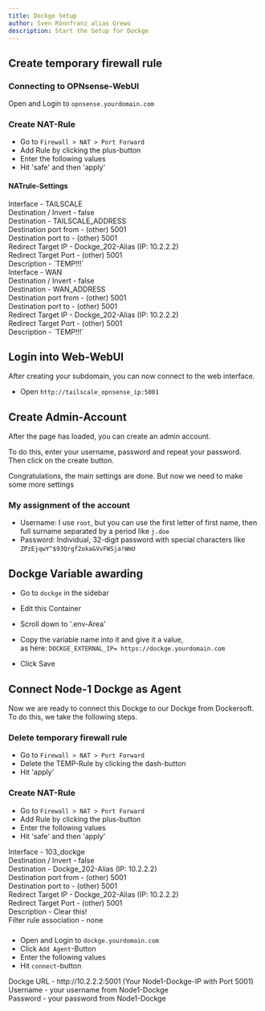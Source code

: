 ```yaml
---
title: Dockge Setup
author: Sven Rönnfranz alias Grewo
description: Start the Setup for Dockge
---
```



## Create temporary firewall rule
### Connecting to OPNsense-WebUI
Open and Login to `opnsense.yourdomain.com`

### Create NAT-Rule
* Go to `Firewall > NAT > Port Forward`
* Add Rule by clicking the plus-button
* Enter the following values
* Hit 'safe' and then 'apply'

#### NATrule-Settings
<Tabs>
    <TabItem label="tailscale port">
        Interface               -   TAILSCALE<br/>
        Destination / Invert    -   false<br/>
        Destination             -   TAILSCALE_ADDRESS<br/>
        Destination port from   -   (other) 5001<br/>
        Destination port to     -   (other) 5001<br/>
        Redirect Target IP      -   Dockge_202-Alias (IP: 10.2.2.2)<br/>
        Redirect Target Port    -   (other) 5001<br/>
        Description             -   `TEMP!!!`<br/>
    </TabItem>
    <TabItem label="public port">
        Interface               -   WAN<br/>
        Destination / Invert    -   false<br/>
        Destination             -   WAN_ADDRESS<br/>
        Destination port from   -   (other) 5001<br/>
        Destination port to     -   (other) 5001<br/>
        Redirect Target IP      -   Dockge_202-Alias (IP: 10.2.2.2)<br/>
        Redirect Target Port    -   (other) 5001<br/>
        Description             -   `TEMP!!!`<br/>
    </TabItem>
</Tabs>

## Login into Web-WebUI
After creating your subdomain, you can now connect to the web interface.
* Open `http://tailscale_opnsense_ip:5001`

## Create Admin-Account
After the page has loaded, you can create an admin account.<br/>

To do this, enter your username, password and repeat your password.<br/>
Then click on the create button.

Congratulations, the main settings are done.
But now we need to make some more settings


### My assignment of the account
* Username: I use `root`, but you can use the first letter of first name, then full surname separated by a period like `j.doe`
* Password: Individual, 32-digit password with special characters like `ZPzEjqwY^$93Qrgf2oka&VvFWSja!WmU`

## Dockge Variable awarding
* Go to `dockge` in the sidebar
* Edit this Container
* Scroll down to '.env-Area'
* Copy the variable name into it and give it a value,<br/>
as here: `DOCKGE_EXTERNAL_IP= https://dockge.yourdomain.com`

* Click Save

## Connect Node-1 Dockge as Agent
Now we are ready to connect this Dockge to our Dockge from Dockersoft. To do this, we take the following steps.

### Delete temporary firewall rule
* Go to `Firewall > NAT > Port Forward`
* Delete the TEMP-Rule by clicking the dash-button
* Hit 'apply'

### Create NAT-Rule
* Go to `Firewall > NAT > Port Forward`
* Add Rule by clicking the plus-button
* Enter the following values
* Hit 'safe' and then 'apply'

<Tabs>
    <TabItem label="Edit Redirect entry">
        Interface               -   103_dockge<br/>
        Destination / Invert    -   false<br/>
        Destination             -   Dockge_202-Alias (IP: 10.2.2.2)<br/>
        Destination port from   -   (other) 5001<br/>
        Destination port to     -   (other) 5001<br/>
        Redirect Target IP      -   Dockge_202-Alias (IP: 10.2.2.2)<br/>
        Redirect Target Port    -   (other) 5001<br/>
        Description             -   Clear this!<br/>
        Filter rule association -   none<br/>
    </TabItem>
</Tabs>

### 
* Open and Login to `dockge.yourdomain.com`
* Click `Add Agent`-Button
* Enter the following values
* Hit `connect`-button

<Tabs>
    <TabItem label="Add Agent">
        Dockge URL  -   http://10.2.2.2:5001 (Your Node1-Dockge-IP with Port 5001)<br/>
        Username    -   your username from Node1-Dockge<br/>
        Password    -   your password from Node1-Dockge<br/>
    </TabItem>
</Tabs>
